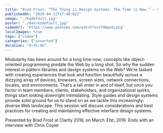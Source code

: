 ```yaml
---
title: "Brad Frost: “The Thing is Design Systems. The Time is Now.” — Clarity 2016"
publishedAt: "2020-04-11T17:40:02Z"
image: "./hqdefault.jpg"
poster: "./maxresdefault.jpg"
videoUrl: "https://www.youtube.com/watch?v=tfHOpw1Lm1g"
localImages: true
tags: ["video"]
categories: ["unsorted"]
duration: "0:45:46"
---
```

Modularity has been around for a long time now; concepts like object-oriented programming predate the Web by a long shot. So why the sudden interest in pattern libraries and design systems on the Web? We’re tasked with creating experiences that look and function beautifully across a dizzying array of devices, browsers, screen sizes, network connections, locales, and environments. That’s a tall order in and of itself, but once you factor in team members, clients, stakeholders, and organizational quirks, things start looking downright intimidating. Style guides and design systems provide solid ground for us to stand on as we tackle this increasingly-diverse Web landscape. This session will discuss considerations and best practices for creating and maintaining effective interface design systems.

Presented by Brad Frost at Clarity 2016, on March 31st, 2016. Ends with an interview with Chris Coyier
